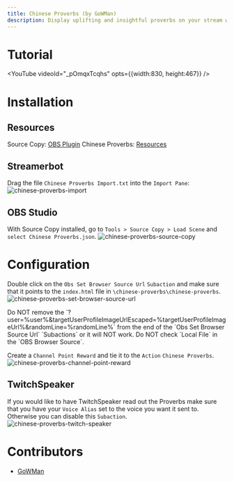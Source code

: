 ```yaml
---
title: Chinese Proverbs (by GoWMan)
description: Display uplifting and insightful proverbs on your stream with Chinese Proverbs for Streamer.bot.
---
```



# Tutorial
<YouTube videoId="_pOmqxTcqhs" opts={{width:830, height:467}} />

# Installation

## Resources
Source Copy:  [OBS Plugin](https://obsproject.com/forum/resources/source-copy.1261/)
Chinese Proverbs:  [Resources](/assets/chinese-proverbs/files/chinese-proverbs.zip)

## Streamerbot
Drag the file `Chinese Proverbs Import.txt` into the `Import Pane`:
![chinese-proverbs-import](/assets/chinese-proverbs/images/chinese-proverbs-import.png)

## OBS Studio
With Source Copy installed, go to `Tools > Source Copy > Load Scene` and `select Chinese Proverbs.json`.
![chinese-proverbs-source-copy](/assets/chinese-proverbs/images/chinese-proverbs-source-copy.png)

# Configuration
Double click on the `Obs Set Browser Source Url` `Subaction` and make sure that it points to the `index.html` file in `\chinese-proverbs\chinese-proverbs`.
![chinese-proverbs-set-browser-source-url](/assets/chinese-proverbs/images/chinese-proverbs-set-browser-source-url.png)

<Callout type="error" emoji="️🚫">
Do NOT remove the `?user=%user%&targetUserProfileImageUrlEscaped=%targetUserProfileImageUrl%&randomLine=%randomLine%` from the end of the `Obs Set Browser Source Url` `Subactions` or it will NOT work.
</Callout>

<Callout type="error" emoji="️🚫">
Do NOT check `Local File` in the `OBS Browser Source`.
</Callout>

Create a `Channel Point Reward` and tie it to the `Action` `Chinese Proverbs`.
![chinese-proverbs-channel-point-reward](/assets/chinese-proverbs/images/chinese-proverbs-channel-point-reward.png)

## TwitchSpeaker
If you would like to have TwitchSpeaker read out the Proverbs make sure that you have your `Voice Alias` set to the voice you want it sent to.  Otherwise you can disable this `Subaction`.
![chinese-proverbs-twitch-speaker](/assets/chinese-proverbs/images/chinese-proverbs-twitch-speaker.png)

# Contributors
- [GoWMan](https://www.twitch.tv/GoWMan)
